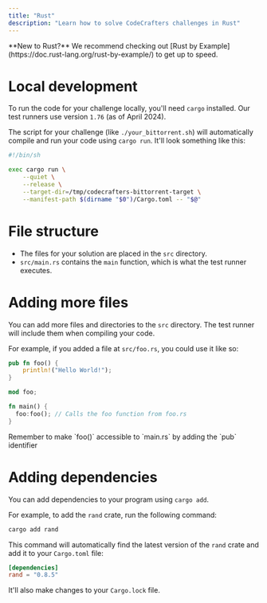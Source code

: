 ```yaml
---
title: "Rust"
description: "Learn how to solve CodeCrafters challenges in Rust"
---
```


<Note>
  **New to Rust?** We recommend checking out [Rust by
  Example](https://doc.rust-lang.org/rust-by-example/) to get up to speed.
</Note>

# Local development

To run the code for your challenge locally, you'll need `cargo` installed. Our test runners use version `1.76` (as of April 2024).

The script for your challenge (like `./your_bittorrent.sh`) will automatically compile and run your code using `cargo run`. It'll
look something like this:

```sh
#!/bin/sh

exec cargo run \
    --quiet \
    --release \
    --target-dir=/tmp/codecrafters-bittorrent-target \
    --manifest-path $(dirname "$0")/Cargo.toml -- "$@"
```

# File structure

- The files for your solution are placed in the `src` directory.
- `src/main.rs` contains the `main` function, which is what the test runner executes.

# Adding more files

You can add more files and directories to the `src` directory. The test runner will include them when compiling your code.

For example, if you added a file at `src/foo.rs`, you could use it like so:

<CodeGroup>

```Rust src/foo.rs
pub fn foo() {
    println!("Hello World!");
}
```

```Rust src/main.rs
mod foo;

fn main() {
  foo:foo(); // Calls the foo function from foo.rs
}
```

</CodeGroup>

<Note>
  Remember to make `foo()` accessible to `main.rs` by adding the `pub`
  identifier
</Note>

# Adding dependencies

You can add dependencies to your program using `cargo add`.

For example, to add the `rand` crate, run the following command:

```bash
cargo add rand
```

This command will automatically find the latest version of the `rand` crate and add it to your `Cargo.toml` file:

```toml
[dependencies]
rand = "0.8.5"
```

It'll also make changes to your `Cargo.lock` file.